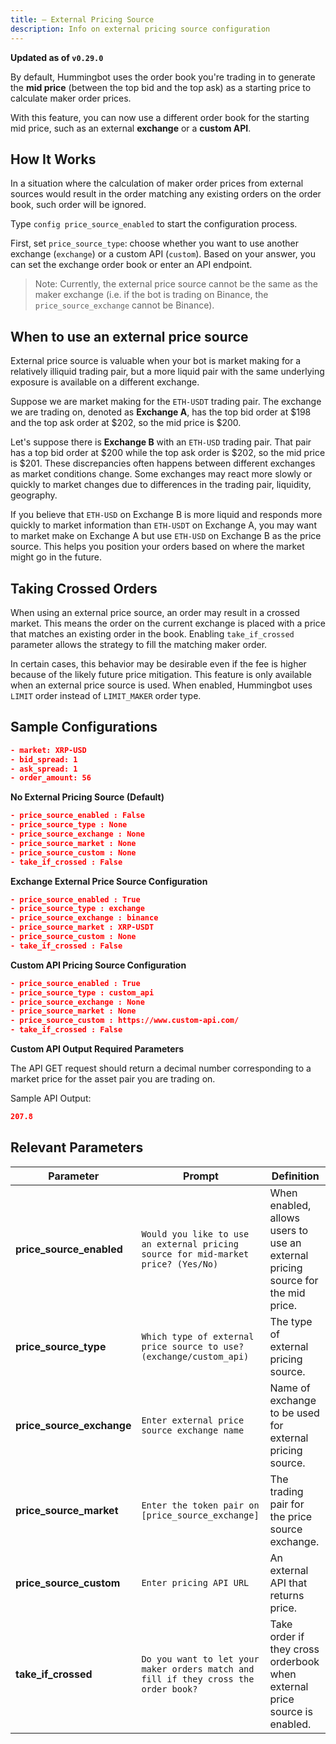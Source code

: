 ```yaml
---
title: — External Pricing Source
description: Info on external pricing source configuration
---
```


**Updated as of `v0.29.0`**

By default, Hummingbot uses the order book you're trading in to generate the **mid price** (between the top bid and the top ask) as a starting price to calculate maker order prices.

With this feature, you can now use a different order book for the starting mid price, such as an external **exchange** or a **custom API**.

## How It Works

In a situation where the calculation of maker order prices from external sources would result in the order matching any existing orders on the order book, such order will be ignored.

Type `config price_source_enabled` to start the configuration process.

First, set `price_source_type`: choose whether you want to use another exchange (`exchange`) or a custom API (`custom`). Based on your answer, you can set the exchange order book or enter an API endpoint.

> Note: Currently, the external price source cannot be the same as the maker exchange (i.e. if the bot is trading on Binance, the `price_source_exchange` cannot be Binance).

## When to use an external price source

External price source is valuable when your bot is market making for a relatively illiquid trading pair, but a more liquid pair with the same underlying exposure is available on a different exchange.

Suppose we are market making for the `ETH-USDT` trading pair. The exchange we are trading on, denoted as **Exchange A**, has the top bid order at $198 and the top ask order at $202, so the mid price is \$200.

Let's suppose there is **Exchange B** with an `ETH-USD` trading pair. That pair has a top bid order at $200 while the top ask order is $202, so the mid price is \$201. These discrepancies often happens between different exchanges as market conditions change. Some exchanges may react more slowly or quickly to market changes due to differences in the trading pair, liquidity, geography.

If you believe that `ETH-USD` on Exchange B is more liquid and responds more quickly to market information than `ETH-USDT` on Exchange A, you may want to market make on Exchange A but use `ETH-USD` on Exchange B as the price source. This helps you position your orders based on where the market might go in the future.

## Taking Crossed Orders

When using an external price source, an order may result in a crossed market. This means the order on the current exchange is placed with a price that matches an existing order in the book. Enabling `take_if_crossed` parameter allows the strategy to fill the matching maker order.

In certain cases, this behavior may be desirable even if the fee is higher because of the likely future price mitigation. This feature is only available when an external price source is used. When enabled, Hummingbot uses `LIMIT` order instead of `LIMIT_MAKER` order type.

## Sample Configurations

```json
- market: XRP-USD
- bid_spread: 1
- ask_spread: 1
- order_amount: 56
```

**No External Pricing Source (Default)**

```json
- price_source_enabled : False
- price_source_type : None
- price_source_exchange : None
- price_source_market : None
- price_source_custom : None
- take_if_crossed : False
```

**Exchange External Price Source Configuration**

```json
- price_source_enabled : True
- price_source_type : exchange
- price_source_exchange : binance
- price_source_market : XRP-USDT
- price_source_custom : None
- take_if_crossed : False
```

**Custom API Pricing Source Configuration**

```json
- price_source_enabled : True
- price_source_type : custom_api
- price_source_exchange : None
- price_source_market : None
- price_source_custom : https://www.custom-api.com/
- take_if_crossed : False
```

**Custom API Output Required Parameters**

The API GET request should return a decimal number corresponding to a market price for the asset pair you are trading on.

Sample API Output:

```json
207.8
```

## Relevant Parameters

| Parameter                 | Prompt                                                                              | Definition                                                                      |
| ------------------------- | ----------------------------------------------------------------------------------- | ------------------------------------------------------------------------------- |
| **price_source_enabled**  | `Would you like to use an external pricing source for mid-market price? (Yes/No)`   | When enabled, allows users to use an external pricing source for the mid price. |
| **price_source_type**     | `Which type of external price source to use? (exchange/custom_api)`                 | The type of external pricing source.                                            |
| **price_source_exchange** | `Enter external price source exchange name`                                         | Name of exchange to be used for external pricing source.                        |
| **price_source_market**   | `Enter the token pair on [price_source_exchange]`                                   | The trading pair for the price source exchange.                                 |
| **price_source_custom**   | `Enter pricing API URL`                                                             | An external API that returns price.                                             |
| **take_if_crossed**       | `Do you want to let your maker orders match and fill if they cross the order book?` | Take order if they cross orderbook when external price source is enabled.       |
